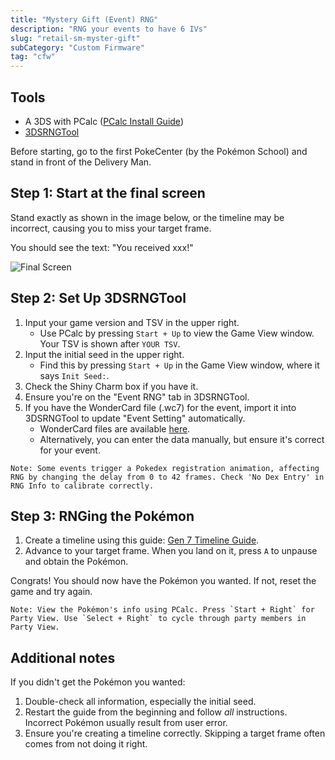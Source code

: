 ```yaml
---
title: "Mystery Gift (Event) RNG"
description: "RNG your events to have 6 IVs"
slug: "retail-sm-myster-gift"
subCategory: "Custom Firmware"
tag: "cfw"
---
```


## Tools

- A 3DS with PCalc ([PCalc Install Guide](https://www.pokemonrng.com/misc-3ds-installing-pcalc))
- [3DSRNGTool](https://github.com/wwwwwwzx/3DSRNGTool/releases)

Before starting, go to the first PokeCenter (by the Pokémon School) and stand in front of the Delivery Man.

## Step 1: Start at the final screen

Stand exactly as shown in the image below, or the timeline may be incorrect, causing you to miss your target frame.

You should see the text: "You received xxx!"

![Final Screen](/images/Sun-Moon/Mystery-Gift/Final-Screen.png)

## Step 2: Set Up 3DSRNGTool

1. Input your game version and TSV in the upper right.
   - Use PCalc by pressing `Start + Up` to view the Game View window. Your TSV is shown after `YOUR TSV`.
2. Input the initial seed in the upper right.
   - Find this by pressing `Start + Up` in the Game View window, where it says `Init Seed:`.
3. Check the Shiny Charm box if you have it.
4. Ensure you're on the "Event RNG" tab in 3DSRNGTool.
5. If you have the WonderCard file (.wc7) for the event, import it into 3DSRNGTool to update "Event Setting" automatically.
   - WonderCard files are available [here](https://github.com/projectpokemon/EventsGallery).
   - Alternatively, you can enter the data manually, but ensure it's correct for your event.

```
Note: Some events trigger a Pokedex registration animation, affecting RNG by changing the delay from 0 to 42 frames. Check 'No Dex Entry' in RNG Info to calibrate correctly.
```

## Step 3: RNGing the Pokémon

1. Create a timeline using this guide: [Gen 7 Timeline Guide](https://www.pokemonrng.com/retail-usum-timeline).
2. Advance to your target frame. When you land on it, press `A` to unpause and obtain the Pokémon.

Congrats! You should now have the Pokémon you wanted. If not, reset the game and try again.

```
Note: View the Pokémon's info using PCalc. Press `Start + Right` for Party View. Use `Select + Right` to cycle through party members in Party View.
```

## Additional notes

If you didn't get the Pokémon you wanted:

1. Double-check all information, especially the initial seed.
2. Restart the guide from the beginning and follow _all_ instructions. Incorrect Pokémon usually result from user error.
3. Ensure you're creating a timeline correctly. Skipping a target frame often comes from not doing it right.
